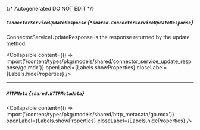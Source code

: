 {/* Autogenerated DO NOT EDIT  */}

##### `ConnectorServiceUpdateResponse` *{`*shared.ConnectorServiceUpdateResponse`}*
ConnectorServiceUpdateResponse is the response returned by the update method.

<Collapsible content={() => import('/content/types/pkg/models/shared/connector_service_update_response/go.mdx')} openLabel={Labels.showProperties} closeLabel={Labels.hideProperties} />


---
##### `HTTPMeta` *{`shared.HTTPMetadata`}*

<Collapsible content={() => import('/content/types/pkg/models/shared/http_metadata/go.mdx')} openLabel={Labels.showProperties} closeLabel={Labels.hideProperties} />



